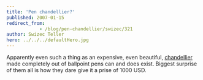 ```yaml
---
title: 'Pen chandellier?'
published: 2007-01-15
redirect_from: 
            - /blog/pen-chandellier/swizec/321
author: Swizec Teller
hero: ../../../defaultHero.jpg
---
```

Apparently even such a thing as an expensive, even beautiful, [chandellier](http://inhabitat.com/2007/01/10/bic-ballpoint-pen-chandelier/) made completely out of ballpoint pens can and does exist. Biggest surprise of them all is how they dare give it a prise of 1000 USD.